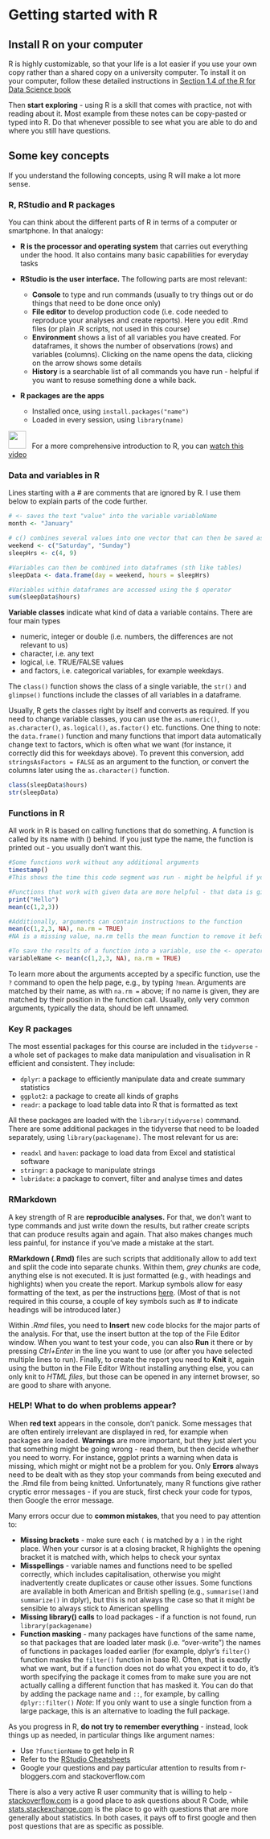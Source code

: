 # Getting started with R

## Install R on your computer

R is highly customizable, so that your life is a lot easier if you use your own copy rather than a shared copy on a university computer. To install it on your computer, follow these detailed instructions in [Section 1.4 of the R for Data Science book](https://r4ds.had.co.nz/introduction.html) 

Then **start exploring** - using R is a skill that comes with practice, not with reading about it. Most example from these notes can be copy-pasted or typed into R. Do that whenever possible to see what you are able to do and where you still have questions.

## Some key concepts

If you understand the following concepts, using R will make a lot more sense. 

### R, RStudio and R packages

You can think about the different parts of R in terms of a computer or smartphone. In that analogy:

* **R is the processor and operating system** that carries out everything under the hood. It also contains many basic capabilities for everyday tasks

* **RStudio is the user interface.** The following parts are most relevant:
  + **Console** to type and run commands (usually to try things out or do things that need to be done once only)
  + **File editor** to develop production code (i.e. code needed to reproduce your analyses and create reports). Here you edit .Rmd files (or plain .R scripts, not used in this course)
  + **Environment** shows a list of all variables you have created. For dataframes, it shows the number of observations (rows) and variables (columns). Clicking on the name opens the data, clicking on the arrow shows some details
  + **History** is a searchable list of all commands you have run - helpful if you want to resuse something done a while back.

* **R packages are the apps**
  + Installed once, using `install.packages("name")`
  + Loaded in every session, using `library(name)`

[![](https://i1.pngguru.com/preview/158/556/881/tuts-icon-youtube-alt-png-clipart.jpg?display=inline-block){#id .class width=35 height=35px}](https://www.youtube.com/watch?v=kvaMhkQF0H4&list=PLm5BFz6s4ylavu_ef4UaLSHksKUUgWeFe&index=2&t=0s) &nbsp; For a more comprehensive introduction to R, you can [watch this video](https://www.youtube.com/watch?v=kvaMhkQF0H4&list=PLm5BFz6s4ylavu_ef4UaLSHksKUUgWeFe&index=2&t=0s)



### Data and variables in R

Lines starting with a # are comments that are ignored by R. I use them below to explain parts of the code further.

```r
# <- saves the text "value" into the variable variableName
month <- "January" 

# c() combines several values into one vector that can then be saved as a variable
weekend <- c("Saturday", "Sunday") 
sleepHrs <- c(4, 9)

#Variables can then be combined into dataframes (sth like tables)
sleepData <- data.frame(day = weekend, hours = sleepHrs)

#Variables within dataframes are accessed using the $ operator
sum(sleepData$hours)

```

**Variable classes** indicate what kind of data a variable contains. There are four main types 

* numeric, integer or double (i.e. numbers, the differences are not relevant to us)
* character, i.e. any text
* logical, i.e. TRUE/FALSE values
* and  factors, i.e. categorical variables, for example weekdays. 

The `class()` function shows the class of a single variable, the `str()` and `glimpse()` functions include the classes of all variables in a dataframe.

Usually, R gets the classes right by itself and converts as required. If you need to change variable classes, you can use the `as.numeric()`, `as.character()`, `as.logical()`, `as.factor()` etc. functions. One thing to note: the `data.frame()` function and many functions that import data automatically change text to factors, which is often what we want (for instance, it correctly did this for weekdays above). To prevent this conversion, add `stringsAsFactors = FALSE` as an argument to the function, or convert the columns later using the `as.character()` function.

```r
class(sleepData$hours)
str(sleepData)
```

### Functions in R

All work in R is based on calling functions that do something. A function is called by its name with () behind. If you just type the name, the function is printed out - you usually don't want this.

```r
#Some functions work without any additional arguments
timestamp()
#This shows the time this code segment was run - might be helpful if you create multiple reports

#Functions that work with given data are more helpful - that data is given as an 'argument'
print("Hello")
mean(c(1,2,3))

#Additionally, arguments can contain instructions to the function
mean(c(1,2,3, NA), na.rm = TRUE)
#NA is a missing value, na.rm tells the mean function to remove it before calculating the mean

#To save the results of a function into a variable, use the <- operator again
variableName <- mean(c(1,2,3, NA), na.rm = TRUE)
```

To learn more about the arguments accepted by a specific function, use the `?` command to open the help page, e.g., by typing `?mean`. Arguments are matched by their name, as with `na.rm =` above; if no name is given, they are matched by their position in the function call. Usually, only very common arguments, typically the data, should be left unnamed.

### Key R packages

The most essential packages for this course are included in the `tidyverse` - a whole set of packages to make data manipulation and visualisation in R efficient and consistent. They include:

* `dplyr`: a package to efficiently manipulate data and create summary statistics
* `ggplot2`: a package to create all kinds of graphs
* `readr`: a package to load table data into R that is formatted as text

All these packages are loaded with the `library(tidyverse)` command. There are some additional packages in the tidyverse that need to be loaded separately, using `library(packagename)`. The most relevant for us are:

* `readxl` and `haven`: package to load data from Excel and statistical software
* `stringr`: a package to manipulate strings 
* `lubridate`: a package to convert, filter and analyse times and dates

### RMarkdown

A key strength of R are **reproducible analyses.** For that, we don't want to type commands and just write down the results, but rather create scripts that can produce results again and again. That also makes changes much less painful, for instance if you've made a mistake at the start.

**RMarkdown (.Rmd)** files are such scripts that additionally allow to add text  and split the code into separate chunks. Within them, *grey chunks* are code, anything else is not executed. It is just formatted (e.g., with headings and highlights) when you create the report. Markup symbols allow for easy formatting of the text, as per the instructions [here](https://rmarkdown.rstudio.com/authoring_basics.html). (Most of that is not required in this course, a couple of key symbols such as # to indicate headings will be introduced later.)

Within *.Rmd* files, you need to **Insert** new code blocks for the major parts of the analysis. For that, use the insert button at the top of the File Editor window. When you want to test your code, you can also **Run** it there or by pressing *Ctrl+Enter* in the line you want to use (or after you have selected multiple lines to run). Finally, to create the report you need to **Knit** it, again using the button in the File Editor Without installing anything else, you can only knit to *HTML files*, but those can be opened in any internet browser, so are good to share with anyone.

### HELP! What to do when problems appear?

When **red text** appears in the console, don't panick. Some messages that are often entirely irrelevant are displayed in red, for example when packages are loaded. **Warnings** are more important, but they just alert you that something might be going wrong - read them, but then decide whether you need to worry. For instance, ggplot prints a warning when data is missing, which might or might not be a problem for you. Only **Errors** always need to be dealt with as they stop your commands from being executed and the .Rmd file from being knitted. Unfortunately, many R functions give rather cryptic error messages - if you are stuck, first check your code for typos, then Google the error message.

Many errors occur due to **common mistakes**, that you need to pay attention to:

* **Missing brackets** - make sure each `(` is matched by a `)` in the right place. When your cursor is at a closing bracket, R highlights the opening bracket it is matched with, which helps to check your syntax
* **Misspellings** - variable names and functions need to be spelled correctly, which includes capitalisation, otherwise you might inadvertently create duplicates or cause other issues. Some functions are available in both American and British spelling (e.g., `summarise()`and `summarize()` in dplyr), but this is not always the case so that it might be sensible to always stick to American spelling
* **Missing library() calls** to load packages - if a function is not found, run `library(packagename)`
* **Function masking** - many packages have functions of the same name, so that packages that are loaded later mask (i.e. "over-write")  the names of functions in packages loaded earlier (for example, dplyr's `filter()` function masks the `filter()` function in base R). Often, that is exactly what we want, but if a function does not do what you expect it to do, it's worth specifying the package it comes from to make sure you are not actually calling a different function that has masked it. You can do that by adding the package name and `::`, for example, by calling `dplyr::filter()` *Note*: If you only want to use a single function from a large package, this is an alternative to loading the full package.

As you progress in R, **do not try to remember everything** - instead, look things up as needed, in particular things like argument names:

* Use `?functionName` to get help in R
* Refer to the [RStudio Cheatsheets](https://rstudio.com/resources/cheatsheets/) 
* Google your questions and pay particular attention to results from r-bloggers.com and stackoverflow.com

There is also a very active R user community that is willing to help - [stackoverflow.com](https://stackoverflow.com/) is a good place to ask questions about R Code, while [stats.stackexchange.com](https://stats.stackexchange.com) is the place to go with questions that are more generally about statistics. In both cases, it pays off to first google and then post questions that are as specific as possible.

